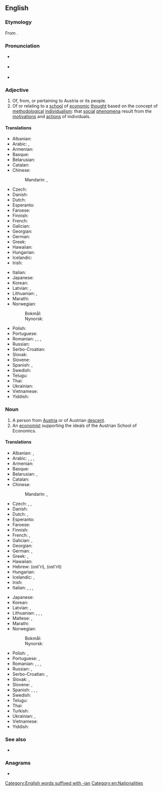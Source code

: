 ==English==

===Etymology===
From {{suffix|en|Austria|n}}.

===Pronunciation===
* {{a|UK}} {{IPA|/ˈɒstɹi.ən/|lang=en}}
* {{a|US}} {{IPA|/ˈɔːstɹi.ən/|lang=en}}
* {{hyphenation|Aus|trian|lang=en}}

===Adjective===
{{en-adj}}

# Of, from, or pertaining to Austria or its people.
# Of or relating to a [[school]] of [[economic]] [[thought]] based on the concept of [[methodological]] [[individualism]]: that [[social]] [[phenomenon|phenomena]] result from the [[motivation]]s and [[action]]s of individuals.

====Translations====
{{trans-top|related to Austria}}
* Albanian: {{t+|sq|austriak}}
* Arabic: {{t|ar|نَمْسَاوِيّ}}, {{t|ar|نِمْسَاوِيّ}}
* Armenian: {{t|hy|ավստրիական|sc=Armn}}
* Basque: {{t|eu|austriar}}
* Belarusian: {{t|be|аўстры́йскі|m|sc=Cyrl}}
* Catalan: {{t+|ca|austríac}}
* Chinese:
*: Mandarin: {{t+|cmn|奧地利|alt=奧地利的|sc=Hani}}, {{t+|cmn|奥地利|tr=Àodìlì de|alt=奥地利的|sc=Hani}}
* Czech: {{t+|cs|rakouský|m}}
* Danish: {{t+|da|østrigsk}}
* Dutch: {{t+|nl|Oostenrijks}}
* Esperanto: {{t|eo|aŭstria}}
* Faroese: {{t|fo|eysturríkskur}}
* Finnish: {{t+|fi|itävaltalainen}}
* French: {{t+|fr|autrichien}}
* Galician: {{t+|gl|austríaco}}
* Georgian: {{t|ka|ავსტრიული|sc=Geor}}
* German: {{t+|de|österreichisch}}
* Greek: {{t+|el|αυστριακός}}
* Hawaiian: {{t|haw|ʻAukekulia}}
* Hungarian: {{t+|hu|osztrák}}
* Icelandic: {{t|is|austurrískur|m}}
* Irish: {{t|ga|Ostarach}}
{{trans-mid}}
* Italian: {{t+|it|austriaco|m}}
* Japanese: {{t+|ja|オーストリア|tr=Ōsutoria-no|alt=オーストリアの|sc=Jpan}}
* Korean: {{t+|ko|오스트리아|tr=Oseuteuria-ui|alt=오스트리아의}}
* Latvian: {{t|lv|austrisks|m}}, {{t|lv|austriešu}}
* Lithuanian: {{t+|lt|austriškas|m}}, {{t+|lt|austriška|f}}
* Marathi: {{t|mr|ऑस्ट्रियन|tr=ǒsṭriyana|sc=Deva}}
* Norwegian:
*: Bokmål: {{t+|no|østerriksk}}
*: Nynorsk: {{t+|nn|austerriksk}}
* Polish: {{t+|pl|austriacki}}
* Portuguese: {{t+|pt|austríaco}}
* Romanian: {{t+|ro|austriac|m}}, {{t+|ro|austriacă|f}}, {{t|ro|austrieci|m-p}}, {{t|ro|austriece|f-p}}
* Russian: {{t+|ru|австри́йский}}
* Serbo-Croatian: {{t+|sh|àustrījskī}}
* Slovak: {{t+|sk|rakúsky}}
* Slovene: {{t+|sl|avstrijski}}
* Spanish: {{t+|es|austriaco}}, {{t+|es|austríaco}}
* Swedish: {{t+|sv|österrikisk}}
* Telugu: {{t|te|ఆస్ట్రియను}}
* Thai: {{t+|th|ออสเตรีย}}
* Ukrainian: {{t+|uk|австрі́йський|m|sc=Cyrl}}
* Vietnamese: {{t+|vi|Áo}}
* Yiddish: {{t|yi|עסטרײַכיש}}
{{trans-bottom}}

===Noun===
{{en-noun}}

# A person from [[Austria]] or of Austrian [[descent]].
# An [[economist]] supporting the ideals of the Austrian School of Economics.

====Translations====
{{trans-top|Austrian person}}
* Albanian: {{t+|sq|austriak|m}}, {{t|sq|austriake|f}}
* Arabic: {{t|ar|نَمْسَاوِيّ|m}}, {{t|ar|نِمْسَاوِيّ|m}}, {{t|ar|نَمْسَاوِيَّة|f}}, {{t|ar|نِمْسَاوِيَّة|f}}
* Armenian: {{t|hy|ավստրիացի|sc=Armn}}
* Basque: {{t|eu|austriar}}
* Belarusian: {{t|be|аўстры́ец|m|sc=Cyrl}}, {{t|be|аўстры́йка|f|sc=Cyrl}}
* Catalan: {{t+|ca|austríac|m}}
* Chinese:
*: Mandarin: {{t+|cmn|奧地利人|sc=Hani}}, {{t+|cmn|奥地利人|tr=Àodìlì rén|sc=Hani}}
* Czech: {{t+|cs|Rakušan|m}}, {{t|cs|Rakušák|m}}, {{t+|cs|Rakušanka|f}}
* Danish: {{t+|da|østriger|c}}
* Dutch: {{t+|nl|Oostenrijker|m}}, {{t+|nl|Oostenrijkse|f}}
* Esperanto: {{t|eo|aŭstriano}}
* Faroese: {{t|fo|eysturríkari|m}}
* Finnish: {{t+|fi|itävaltalainen}}
* French: {{t+|fr|Autrichien|m}}, {{t+|fr|Autrichienne|f}}
* Galician: {{t+|gl|austríaco|m}}, {{t|gl|austríaca|f}}
* Georgian: {{t|ka|ავსტრიელი|sc=Geor}}
* German: {{t+|de|Österreicher|m}}, {{t+|de|Österreicherin|f}}
* Greek: {{t+|el|Αυστριακός|m}}, {{t|el|Αυστριακή|f}}
* Hawaiian: {{t|haw|ʻAukekulia}}
* Hebrew: {{t+|he|אוסטרי|m}} (ost'ri), {{t|he|אוסטרית|f}} (ost'rit)
* Hungarian: {{t+|hu|osztrák}}
* Icelandic: {{t+|is|Austurríkismaður|m}}, {{t|is|Austurríkismenn|m-p}}
* Irish: {{t|ga|Ostarach|m}}
* Italian: {{t+|it|austriaco|m}}, {{t|it|austriaca|f}}, {{t+|it|austriaci|m-p}}, {{t+|it|austriache|f-p}}
{{trans-mid}}
* Japanese: {{t|ja|オーストリア人|tr=Ōsutoria-jin|sc=Jpan}}
* Korean: {{t|ko|오스트리아 사람|tr=Oseuteuria saram}}
* Latvian: {{t|lv|austrietis|m}}, {{t|lv|austriete|f}}
* Lithuanian: {{t+|lt|austras|m}}, {{t+|lt|austrė|f}}, {{t|lt|austrai|m-p}}, {{t|lt|austrės|f-p}}
* Maltese: {{t|mt|Awstrijakk|m}}, {{t|mt|Awstrijakka|f}}
* Marathi: {{t|mr|ऑस्ट्रियन|tr=ǒsṭriyana|sc=Deva}}
* Norwegian:
*: Bokmål: {{t+|nb|østerriker|m}}
*: Nynorsk: {{t+|nn|austerrikar|m}}
* Polish: {{t+|pl|Austriak|m}}, {{t+|pl|Austriaczka|f}}
* Portuguese: {{t+|pt|austríaco|m}}, {{t+|pt|austríaca|f}}
* Romanian: {{t+|ro|austriac|m}}, {{t+|ro|austriacă|f}}, {{t|ro|austrieci|p}}, {{t|ro|austriece|f-p}}
* Russian: {{t+|ru|австри́ец|m}}, {{t+|ru|австри́йка|f}}
* Serbo-Croatian: {{t+|sh|Austrijánac|m}}, {{t|sh|Austrìjānka|f}}
* Slovak: {{t|sk|Rakúšan|m}}, {{t|sk|Rakúšanka|f}}
* Slovene: {{t+|sl|Avstríjec|m}}, {{t|sl|Avstríjka|f}}
* Spanish: {{t+|es|austriaco|m}}, {{t+|es|austríaco|m}}, {{t+|es|austriaca|f}}, {{t+|es|austríaca|f}}
* Swedish: {{t+|sv|österrikare}}
* Telugu: {{t|te|ఆస్ట్రియను}}
* Thai: {{t|th|คนออสเตรีย|tr=kon òt-dtria}}
* Turkish: {{t+|tr|Avusturyalı}}
* Ukrainian: {{t+|uk|австрі́єць|m|sc=Cyrl}}, {{t|uk|австрі́йка|f|sc=Cyrl}}
* Vietnamese: {{t|vi|người Áo}}
* Yiddish: {{t|yi|עסטרײַכער|m}}
{{trans-bottom}}

===See also===
* {{l|en|Austro-}}

===Anagrams===
* {{anagrams|en|a=aainrstu|Asturian|Taurians|saturnia}}

[[Category:English words suffixed with -ian]]
[[Category:en:Nationalities]]